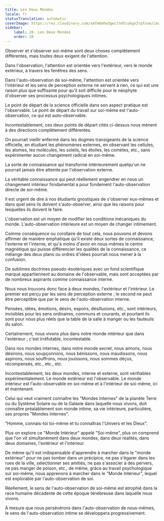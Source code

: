 ```yaml
---
title: Les Deux Mondes
locale: fr
statusTranslation: automatic
coverImage: https://res.cloudinary.com/xmfm6mhw3gwctndtcubgx2rptnae/image/upload/v1740468922/small_cover_tratado_de_psicologia_revolucionaria_a4c0dca4e0.webp
sidebar:
    label: 20. Les Deux Mondes
    order: 20
---
```

Observer et s'observer soi-même sont deux choses complètement différentes, mais toutes deux exigent de l'attention.

Dans l'observation, l'attention est orientée vers l'extérieur, vers le monde extérieur, à travers les fenêtres des sens.

Dans l'auto-observation de soi-même, l'attention est orientée vers l'intérieur et les sens de perception externe ne servent à rien, ce qui est une raison plus que suffisante pour qu'il soit difficile pour le néophyte d'observer ses processus psychologiques intimes.

Le point de départ de la science officielle dans son aspect pratique est l'observable. Le point de départ du travail sur soi-même est l'auto-observation, ce qui est auto-observable.

Incontestablement, ces deux points de départ cités ci-dessus nous mènent à des directions complètement différentes.

On pourrait vieillir enfermé dans les dogmes transigeants de la science officielle, en étudiant les phénomènes externes, en observant les cellules, les atomes, les molécules, les soleils, les étoiles, les comètes, etc., sans expérimenter aucun changement radical en soi-même.

La sorte de connaissance qui transforme intérieurement quelqu'un ne pourrait jamais être atteinte par l'observation externe.

La véritable connaissance qui peut réellement engendrer en nous un changement intérieur fondamental a pour fondement l'auto-observation directe de soi-même.

Il est urgent de dire à nos étudiants gnostiques de s'observer eux-mêmes et dans quel sens ils doivent s'auto-observer, ainsi que les raisons pour lesquelles ils doivent le faire.

L'observation est un moyen de modifier les conditions mécaniques du monde. L'auto-observation intérieure est un moyen de changer intimement.

Comme conséquence ou corollaire de tout cela, nous pouvons et devons affirmer de manière emphatique qu'il existe deux sortes de connaissance, l'externe et l'interne, et qu'à moins d'avoir en nous-mêmes le centre magnétique qui puisse différencier les qualités de la connaissance, ce mélange des deux plans ou ordres d'idées pourrait nous mener à la confusion.

De sublimes doctrines pseudo-ésotériques avec un fond scientifique marqué appartiennent au domaine de l'observable, mais sont acceptées par de nombreux aspirants comme connaissance interne.

Nous nous trouvons donc face à deux mondes, l'extérieur et l'intérieur. Le premier est perçu par les sens de perception externe ; le second ne peut être perceptible que par le sens de l'auto-observation interne.

Pensées, idées, émotions, désirs, espoirs, désillusions, etc., sont intérieurs, invisibles pour les sens ordinaires, communs et courants, et pourtant ils sont pour nous plus réels que la table de la salle à manger ou les fauteuils du salon.

Certainement, nous vivons plus dans notre monde intérieur que dans l'extérieur ; c'est irréfutable, incontestable.

Dans nos mondes internes, dans notre monde secret, nous aimons, nous désirons, nous soupçonnons, nous bénissons, nous maudissons, nous aspirons, nous souffrons, nous jouissons, nous sommes déçus, récompensés, etc., etc., etc.

Incontestablement, les deux mondes, interne et externe, sont vérifiables expérimentalement. Le monde extérieur est l'observable. Le monde intérieur est l'auto-observable en soi-même et à l'intérieur de soi-même, ici et maintenant.

Celui qui veut vraiment connaître les "Mondes Internes" de la planète Terre ou du Système Solaire ou de la Galaxie dans laquelle nous vivons, doit connaître préalablement son monde intime, sa vie intérieure, particulière, ses propres "Mondes Internes".

"Homme, connais-toi toi-même et tu connaîtras l'Univers et les Dieux".

Plus on explore ce "Monde Intérieur" appelé "Soi-même", plus on comprend que l'on vit simultanément dans deux mondes, dans deux réalités, dans deux domaines, l'extérieur et l'intérieur.

De même qu'il est indispensable d'apprendre à marcher dans le "monde extérieur" pour ne pas tomber dans un précipice, ne pas s'égarer dans les rues de la ville, sélectionner ses amitiés, ne pas s'associer à des pervers, ne pas manger de poison, etc., de même, grâce au travail psychologique sur soi-même, nous apprenons à marcher dans le "Monde Intérieur", lequel est explorable par l'auto-observation de soi.

Réellement, le sens de l'auto-observation de soi-même est atrophié dans la race humaine décadente de cette époque ténébreuse dans laquelle nous vivons.

À mesure que nous persévérons dans l'auto-observation de nous-mêmes, le sens de l'auto-observation intime se développera progressivement.

